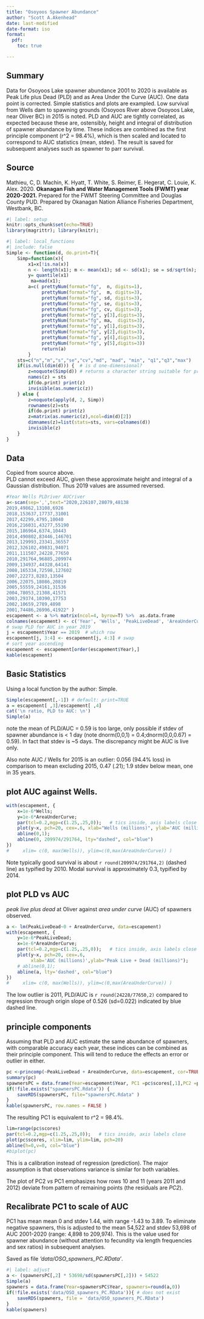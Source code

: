 ```yaml
---
title: "Osoyoos Spawner Abundance"
author: "Scott A.Akenhead"
date: last-modified
date-format: iso
format:
  pdf:
    toc: true

---
```


## Summary
Data for Osoyoos Lake spawner abundance 2001 to 2020 is available as Peak Life plus Dead (PLD) and as Area Under the Curve (AUC). One data point is corrected. Simple statistics and plots are exampled. Low survival from Wells dam to spawning grounds (Osoyoos River above Osoyoos Lake, near Oliver BC) in 2015 is noted. PLD and AUC are tightly correlated, as expected because these are, ostensibly, height and integral of distribution of spawner abundance by time. These indices are combined as the first principle component (r^2 = 98.4%), which is then scaled and located to correspond to AUC statistics (mean, stdev). The result is saved for subsequent analyses such as spawner to parr survival. 

## Source
Mathieu, C, D. Machin, K. Hyatt, T. White, S. Reimer, E. Hegerat, C. Louie, K. Alex. 2020. **Okanagan Fish and Water Management Tools (FWMT) year 2020-2021.** Prepared for the FWMT Steering Committee and Douglas County PUD. Prepared by
Okanagan Nation Alliance Fisheries Department, Westbank, BC.

```r
#| label: setup
knitr::opts_chunk$set(echo=TRUE)
library(magrittr); library(knitr);
```

```r
#| label: local_functions
#| include: false
Simple <- function(d, do.print=T){ 
	Simp=function(x){
		x1=x[!is.na(x)]
		n <- length(x1); m <- mean(x1); sd <- sd(x1); se = sd/sqrt(n); cv= sd/m; 
		y= quantile(x1)
		 ma=mad(x1);
		a=c( prettyNum(format="fg",  n, digits=1), 
		     prettyNum(format="fg",  m, digits=3), 
		     prettyNum(format="fg", sd, digits=3), 
		     prettyNum(format="fg", se, digits=3), 
		     prettyNum(format="fg", cv, digits=3),
		     prettyNum(format="fg", y[3],digits=3), 
		     prettyNum(format="fg", ma,  digits=3), 
		     prettyNum(format="fg", y[1],digits=3),
		     prettyNum(format="fg", y[2],digits=3), 
		     prettyNum(format="fg", y[4],digits=3),
		     prettyNum(format="fg", y[5],digits=3))
		     return(a)
		}
	sts=c("n","m","s","se","cv","md", "mad", "min", "q1","q3","max")
	if(is.null(dim(d))) {  # is d one-dimensional?
		z=noquote(Simp(d)) # returns a character string suitable for printing
		names(z) = sts
		if(do.print) print(z)	
		invisible(as.numeric(z))
	} else { 
		z=noquote(apply(d, 2, Simp))
		rownames(z)=sts 
		if(do.print) print(z)	
		z=matrix(as.numeric(z),ncol=dim(d)[2])
		dimnames(z)=list(stats=sts, vars=colnames(d))
		invisible(z)
	}
}
``` 

## Data
Copied from source above.  
PLD cannot exceed AUC, given these approximate height and integral of a Gaussian distribution. Thus 2019 values are assumed reversed.

```r
#Year Wells PLDriver AUCriver
a<-scan(sep=',',text="2020,226107,28079,48138
2019,49862,13108,6926
2018,153637,17737,31001
2017,42299,4795,10040
2016,216031,43277,55190
2015,186964,6374,10443
2014,490802,83446,146701
2013,129993,23341,36557
2012,326102,49831,94071
2011,111507,24228,77650
2010,291764,96885,209974
2009,134937,44328,64141
2008,165334,72598,127602
2007,22273,8283,13504
2006,22075,18086,20819
2005,55559,24161,31536
2004,78053,21308,41571
2003,29374,10390,17753
2002,10659,2789,4898
2001,74486,26996,41922" )
escapement <- a %>% matrix(ncol=4, byrow=T) %>%  as.data.frame
colnames(escapement) <- c('Year', 'Wells', 'PeakLiveDead', 'AreaUnderCurve')
# swap PLD for AUC in year 2019
j = escapement$Year == 2019  # which row
escapement[j, 3:4] <- escapement[j, 4:3] # swap
# sort year ascending
escapement <- escapement[order(escapement$Year),]
kable(escapement)
```

## Basic Statistics
Using a local function by the author: Simple.

```r
Simple(escapement[,-1]) # default: print=TRUE
a = escapement[ ,3]/escapement[ ,4]
cat('\n ratio, PLD to AUC: \n')
Simple(a)
```
note the mean of PLD/AUC = 0.59 is too large, only possible if stdev of spawner abundance is < 1 day (note dnorm(0,0,1) = 0.4;dnorm(0,0,0.67) = 0.59). In fact that stdev is ~5 days. The discrepancy might be AUC is live only.

Also note AUC / Wells for 2015 is an outlier: 0.056 (94.4% loss) in comparison to mean excluding 2015, 0.47 (.21); 1.9 stdev below mean, one in 35 years. 

## plot AUC against Wells. 

```r
with(escapement, {
    x=1e-6*Wells;
    y=1e-6*AreaUnderCurve;
    par(tcl=0.2,mgp=c(1.25,.25,0));   # tics inside, axis labels close
    plot(y~x, pch=20, cex=.6, xlab="Wells (millions)", ylab='AUC (millions)');
    abline(0,1);
    abline(0, 209974/291764, lty="dashed", col="blue")
})
#     xlim= c(0, max(Wells)), ylim=c(0,max(AreaUnderCurve)) )
```

Note typically good survival is about `r round(209974/291764,2)` (dashed line) as typified by 2010. Modal survival is approximately 0.3, typified by 2014. 

## plot PLD vs AUC

_peak live plus dead_ at Oliver against _area under curve_ (AUC) of spawners observed.


```r
a <- lm(PeakLiveDead~0 + AreaUnderCurve, data=escapement)
with(escapement, {
    y=1e-6*PeakLiveDead;
    x=1e-6*AreaUnderCurve;
    par(tcl=0.2,mgp=c(1.25,.25,0));   # tics inside, axis labels close
    plot(y~x, pch=20, cex=.6,  
         xlab='AUC (millions)',ylab="Peak Live + Dead (millions)");
    # abline(0,1);
    abline(a, lty='dashed', col="blue")
})
#     xlim= c(0, max(Wells)), ylim=c(0,max(AreaUnderCurve)) )
```

The low outlier is 2011, PLD/AUC is `r round(24228/77650,2)` compared to regression through origin slope of  0.526 (sd=0.022) indicated by blue dashed line. 

## principle components

Assuming that PLD and AUC estimate the same abundance of spawners, with comparable accuracy each year, these indices can be combined as their principle component. This will tend to reduce the effects an error or outlier in either. 

```r
pc <-princomp(~PeakLiveDead + AreaUnderCurve, data=escapement, cor=TRUE)
summary(pc)
spawnersPC = data.frame(Year=escapement$Year, PC1 =pc$scores[,1],PC2 =pc$scores[,2])
if(!file.exists("spawnersPC.Rdata")) {
    saveRDS(spawnersPC, file="spawnersPC.Rdata" )
}    
kable(spawnersPC, row.names = FALSE )
```
The resulting PC1 is equivalent to r^2 = 98.4%. 

```r
lim=range(pc$scores)
par(tcl=0.2,mgp=c(1.25,.25,0));   # tics inside, axis labels close
plot(pc$scores, xlim=lim, ylim=lim, pch=20)
abline(h=0,v=0, col="blue")
#biplot(pc)
```

This is a calibration instead of regression (prediction). The major assumption is that observations variance is similar for both variables. 

The plot of PC2 _vs_ PC1 emphasizes how rows 10 and 11 (years 2011 and 2012) deviate from pattern of remaining points (the residuals are *PC2*).

## Recalibrate PC1 to scale of AUC

PC1 has mean mean 0 and stdev 1.44, with range -1.43 to 3.89. To eliminate negative spawners, this is adjusted to the mean 54,522 and stdev 53,698 of AUC 2001-2020 (range: 4,898 to 209,974). This is the value used for spawner abundance (without attention to fecundity via length frequencies and sex ratios) in subsequent analyses.

Saved as file *'data/OSO_spawners_PC.RData'*.

```r
#| label: adjust
a <- (spawnersPC[,2] * 53698/sd(spawnersPC[,2])) + 54522
Simple(a)
spawners = data.frame(Year=spawnersPC$Year, spawners=round(a,0)) 
if(!file.exists('data/OSO_spawners_PC.RData')){ # does not exist
    saveRDS(spawners, file = 'data/OSO_spawners_PC.RData')
}    
kable(spawners)
```
